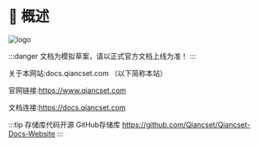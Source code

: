 
# 📖 概述
 
![logo](/img/NFT-24K.png)


:::danger
文档为模拟草案，请以正式官方文档上线为准！
:::

关于本网站:docs.qiancset.com （以下简称本站）

官网链接:https://www.qiancset.com

文档连接:https://docs.qiancset.com


:::tip 存储库代码开源
GitHub存储库
https://github.com/Qiancset/Qiancset-Docs-Website
:::


